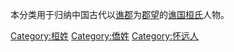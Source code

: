 {{Catnav|頁面分類|历史|歷史學|系譜學|漢族姓氏|桓姓}}
{{Catnav|頁面分類|人文學科|歷史學|系譜學|漢族姓氏|桓姓}}
{{Catnav|頁面分類|人类学|文化人类学|家世與傳承|系譜學|漢族姓氏|桓姓}}

本分类用于归纳中国古代以[[谯郡|谯郡]]为[[郡望|郡望]]的[[谯国桓氏|谯国桓氏]]人物。


[[Category:桓姓|Category:桓姓]]
[[Category:僑姓|Category:僑姓]]
[[Category:怀远人|Category:怀远人]]